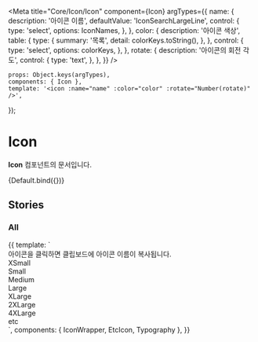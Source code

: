 
<Meta
	title="Core/Icon/Icon"
	component={Icon}
	argTypes={{
		name: {
			description: '아이콘 이름',
			defaultValue: 'IconSearchLargeLine',
			control: {
				type: 'select',
				options: IconNames,
			},
		},
		color: {
			description: '아이콘 색상',
			table: {
				type: {
					summary: '목록',
					detail: colorKeys.toString(),
				},
			},
			control: {
				type: 'select',
				options: colorKeys,
			},
		},
		rotate: {
			description: '아이콘의 회전 각도',
			control: {
				type: 'text',
			},
		},
	}}
/>

	props: Object.keys(argTypes),
	components: { Icon },
	template: '<icon :name="name" :color="color" :rotate="Number(rotate)" />',
});

# Icon

**Icon** 컴포넌트의 문서입니다.

<Story name="Default" height="100px">
	{Default.bind({})}
</Story>

<ArgsTable story="Default" />

## Stories

### All

<Canvas>
    <Story name="All" height="100px">
        {{
            template: `
                <div>
                    <Typography type="body1" color="gray500">아이콘을 클릭하면 클립보드에 아이콘 이름이 복사됩니다.</Typography>
                    <!--xsmall-->
                    <div>
						          <Typography type="body1" style="margin-bottom: 10px">XSmall</Typography>
						          <div style="display: flex; flex-wrap: wrap;">
                            <IconWrapper component="Icon" name="IconProfileXSmallLine"/>
                            <IconWrapper component="Icon" name="IconProfileXSmallFill"/>
                            <IconWrapper component="Icon" name="IconArrowXSmallLine"/>
                            <IconWrapper component="Icon" name="IconTextArrowXSmallLine"/>
                            <IconWrapper component="Icon" name="IconPlusXSmallLine"/>
                            <IconWrapper component="Icon" name="IconCloseXSmallLine"/>
                            <IconWrapper component="Icon" name="IconSearchXSmallLine"/>
                        </div>
                        <div style="display: flex; flex-wrap: wrap;">
                            <IconWrapper component="Icon" name="IconCheckXSmallLine"/>
                            <IconWrapper component="Icon" name="IconCheckRoundXSmallLine"/>
                            <IconWrapper component="Icon" name="IconCheckRoundXSmallFill"/>
                            <IconWrapper component="Icon" name="IconQuestionMarkXSmallLine"/>
                            <IconWrapper component="Icon" name="IconQuestionMarkXSmallFill"/>
                            <IconWrapper component="Icon" name="IconExclamationXSmallLine"/>
                            <IconWrapper component="Icon" name="IconExclamationXSmallFill"/>
                            <IconWrapper component="Icon" name="IconInformationXSmallLine"/>
                            <IconWrapper component="Icon" name="IconInformationXSmallFill"/>
                        </div>
                        <div style="display: flex; flex-wrap: wrap;">
                            <IconWrapper component="Icon" name="IconSettingXSmallFill"/>
                            <IconWrapper component="Icon" name="IconMegaphoneXSmallLine"/>
                            <IconWrapper component="Icon" name="IconStarXSmallLine"/>
                            <IconWrapper component="Icon" name="IconStarXSmallFill"/>
                            <IconWrapper component="Icon" name="IconFileXSmallLine"/>
                            <IconWrapper component="Icon" name="IconLinkXSmallLine"/>
                            <IconWrapper component="Icon" name="IconLikeXSmallLine"/>
                            <IconWrapper component="Icon" name="IconLikeXSmallFill"/>
                        </div>
                        <div style="display: flex; flex-wrap: wrap;">
                            <IconWrapper component="Icon" name="IconWritingXSmallLine"/>
                            <IconWrapper component="Icon" name="IconBookmarkXSmallLine"/>
                            <IconWrapper component="Icon" name="IconBookmarkXSmallFill"/>
                            <IconWrapper component="Icon" name="IconThreeDotXSmallFill" />
                            <IconWrapper component='Icon' name="IconLoadingXSmallFill" />
                            <IconWrapper component="Icon" name="IconExportXSmallLine"/>
							<IconWrapper component="Icon" name="IconLockXSmallFill"/>
                        </div>
                    </div>
                    <!--small-->
                    <div>
                        <Typography type="body1" style="margin-bottom: 10px">Small</Typography>
                        <div style="display: flex; flex-wrap: wrap;">
                            <IconWrapper component="Icon" name="IconProfileSmallLine" />
                            <IconWrapper component="Icon" name="IconProfileSmallFill" />
                            <IconWrapper component="Icon" name="IconQuestionSmallLine" />
                            <IconWrapper component="Icon" name="IconEssaySmallLine" />
                            <IconWrapper component="Icon" name="IconInterviewSmallLine" />
                            <IconWrapper component="Icon" name="IconCommentSmallLine" />
                            <IconWrapper component="Icon" name="IconResumeSmallLine" />
                            <IconWrapper component="Icon" name="IconAnalyticsSmallLine" />
                        </div>
                        <div style="display: flex; flex-wrap: wrap;">
                            <IconWrapper component="Icon" name="IconArrowSmallLine" />
                            <IconWrapper component="Icon" name="IconTextArrowSmallLine" />
                            <IconWrapper component="Icon" name="IconRevertSmallLine" />
                            <IconWrapper component="Icon" name="IconPlusSmallLine" />
                            <IconWrapper component="Icon" name="IconMinusSmallLine" />
                            <IconWrapper component="Icon" name="IconCloseSmallLine" />
                            <IconWrapper component="Icon" name="IconFilterSmallLine" />
                            <IconWrapper component="Icon" name="IconBookmarkSmallLine" />
                            <IconWrapper component="Icon" name="IconBookmarkSmallFill" />
                            <IconWrapper component="Icon" name="IconShareSmallLine" />
                        </div>
                        <div style="display: flex; flex-wrap: wrap;">
                            <IconWrapper component="Icon" name="IconCheckSmallLine" />
                            <IconWrapper component="Icon" name="IconCheckRoundSmallLine" />
                            <IconWrapper component="Icon" name="IconCheckRoundSmallFill" />
                            <IconWrapper component="Icon" name="IconQuestionMarkSmallLine" />
                            <IconWrapper component="Icon" name="IconQuestionMarkSmallFill" />
                            <IconWrapper component="Icon" name="IconExclamationSmallLine" />
                            <IconWrapper component="Icon" name="IconExclamationSmallFill" />
                            <IconWrapper component="Icon" name="IconInformationSmallLine" />
                            <IconWrapper component="Icon" name="IconInformationSmallFill" />
                            <IconWrapper component="Icon" name="IconCloseRoundSmallLine" />
                            <IconWrapper component="Icon" name="IconCloseRoundSmallFill" />
                            <IconWrapper component="Icon" name="IconPlusRoundSmallLine" />
                            <IconWrapper component="Icon" name="IconArrowRoundSmallLine" />
                        </div>
                        <div style="display: flex; flex-wrap: wrap;">
                            <IconWrapper component="Icon" name="IconLockSmallLine" />
                            <IconWrapper component="Icon" name="IconLockSmallFill" />
                            <IconWrapper component="Icon" name="IconImportSmallLine" />
                            <IconWrapper component="Icon" name="IconLinkSmallLine" />
                            <IconWrapper component="Icon" name="IconDownloadSmallLine" />
                            <IconWrapper component="Icon" name="IconTrashSmallLine" />
                            <IconWrapper component="Icon" name="IconLikeSmallLine" />
                            <IconWrapper component="Icon" name="IconLikeSmallFill" />
                            <IconWrapper component="Icon" name="IconBrowseSmallLine" />
                            <IconWrapper component="Icon" name="IconBrowseSmallFill" />
                            <IconWrapper component="Icon" name="IconExportSmallLine" />
                            <IconWrapper component="Icon" name="IconVideoSmallLine" />
                            <IconWrapper component="Icon" name="IconVideoSmallFill" />
                        </div>
                        <div style="display: flex; flex-wrap: wrap;">
                            <IconWrapper component="Icon" name="IconClockSmallLine" />
                            <IconWrapper component="Icon" name="IconClockSmallFill" />
                            <IconWrapper component="Icon" name="IconPriceSmallLine" />
                            <IconWrapper component="Icon" name="IconDiscountSmallLine" />
                            <IconWrapper component="Icon" name="IconLocationSmallLine" />
                            <IconWrapper component="Icon" name="IconLocationSmallFill" />
                            <IconWrapper component="Icon" name="IconSupportSmallLine" />
                            <IconWrapper component="Icon" name="IconCouponSmallLine" />
                            <IconWrapper component="Icon" name="IconMegaphoneSmallLine" />
                            <IconWrapper component="Icon" name="IconStarSmallLine" />
                            <IconWrapper component="Icon" name="IconStarSmallFill" />
                            <IconWrapper component="Icon" name="IconThreeDotSmallFill" />
                        </div>
                        <div style="display: flex; flex-wrap: wrap;">
                            <IconWrapper component="Icon" name="IconFileSmallLine" />
                            <IconWrapper component="Icon" name="IconSirenSmallLine" />
                            <IconWrapper component="Icon" name="IconBlockSmallLine" />
                            <IconWrapper component="Icon" name="IconUnblockSmallLine" />
                            <IconWrapper component="Icon" name="IconWritingSmallLine" />
                            <IconWrapper component="Icon" name="IconVodSmallLine" />
                            <IconWrapper component="Icon" name="IconDateSmallLine" />
                            <IconWrapper component="Icon" name="IconGoodSmallLine" />
                            <IconWrapper component="Icon" name="IconBadSmallLine" />
                            <IconWrapper component="Icon" name="IconSearchSmallLine" />
                            <IconWrapper component="Icon" name="IconSkipSmallFill" />
                        </div>
                    </div>
                    <!--medium-->
                    <div>
                        <Typography type="body1" style="margin-bottom: 10px">Medium</Typography>
                        <div style="display: flex; flex-wrap: wrap;">
                          <IconWrapper component="Icon" name="IconLikeMediumLine" />
                          <IconWrapper component="Icon" name="IconLikeMediumFill" />
                          <IconWrapper component="Icon" name="IconArrowUpRoundMediumLine" />
                          <IconWrapper component="Icon" name="IconArrowUpRoundMediumFill" />
                        </div>
                    </div>
                    <!--large-->
                    <div>
                        <Typography type="body1" style="margin-bottom: 10px">Large</Typography>
                        <div style="display: flex; flex-wrap: wrap;">
                          <IconWrapper component="Icon" name="IconProfileLargeLine" />
                          <IconWrapper component="Icon" name="IconProfileLargeFill" />
                          <IconWrapper component="Icon" name="IconAnswerLargeLine" />
                          <IconWrapper component="Icon" name="IconVodLargeLine" />
                          <IconWrapper component="Icon" name="IconQuestionLargeLine" />
                          <IconWrapper component="Icon" name="IconEssayLargeLine" />
                          <IconWrapper component="Icon" name="IconInterviewLargeLine" />
                          <IconWrapper component="Icon" name="IconResumeLargeLine" />
                          <IconWrapper component="Icon" name="IconAnalyticsLargeLine" />
                          <IconWrapper component="Icon" name="IconMentoringLargeLine" />
                          <IconWrapper component="Icon" name="IconEduLargeLine" />
                          <IconWrapper component="Icon" name="IconPtLargeLine" />
                      </div>
                      <div style="display: flex; flex-wrap: wrap;">
                          <IconWrapper component="Icon" name="IconArrowLargeLine" />
                          <IconWrapper component="Icon" name="IconTextArrowLargeLine" />
                          <IconWrapper component="Icon" name="IconBackwardLargeLine" />
                          <IconWrapper component="Icon" name="IconReplyLargeLine" />
                          <IconWrapper component="Icon" name="IconPlusLargeLine" />
                          <IconWrapper component="Icon" name="IconCloseLargeLine" />
                          <IconWrapper component="Icon" name="IconHamburgerLargeLine" />
                          <IconWrapper component="Icon" name="IconFilterLargeLine" />
                          <IconWrapper component="Icon" name="IconSearchLargeLine" />
                          <IconWrapper component="Icon" name="IconAlarmLargeLine" />
                          <IconWrapper component="Icon" name="IconBookmarkLargeLine" />
                          <IconWrapper component="Icon" name="IconBookmarkLargeFill" />
                      </div>
                      <div style="display: flex; flex-wrap: wrap;">
                          <IconWrapper component="Icon" name="IconCheckLargeLine" />
                          <IconWrapper component="Icon" name="IconCheckRoundLargeLine" />
                          <IconWrapper component="Icon" name="IconCheckRoundLargeFill" />
                          <IconWrapper component="Icon" name="IconQuestionMarkLargeLine" />
                          <IconWrapper component="Icon" name="IconQuestionMarkLargeFill" />
                          <IconWrapper component="Icon" name="IconExclamationLargeLine" />
                          <IconWrapper component="Icon" name="IconExclamationLargeFill" />
                          <IconWrapper component="Icon" name="IconInformationLargeLine" />
                          <IconWrapper component="Icon" name="IconInformationLargeFill" />
                          <IconWrapper component="Icon" name="IconPlusRoundLargeLine" />
                          <IconWrapper component="Icon" name="IconStarRoundLargeFill" />
                          <IconWrapper component="Icon" name="IconSettingLargeLine" />
                      </div>
                      <div style="display: flex; flex-wrap: wrap;">
                          <IconWrapper component="Icon" name="IconLockLargeLine" />
                          <IconWrapper component="Icon" name="IconLockLargeFill" />
                          <IconWrapper component="Icon" name="IconSecurityLargeLine" />
                          <IconWrapper component="Icon" name="IconSecurityLargeFill" />
                          <IconWrapper component="Icon" name="IconImportLargeLine" />
                          <IconWrapper component="Icon" name="IconLinkLargeLine" />
                          <IconWrapper component="Icon" name="IconDownloadLargeLine" />
                          <IconWrapper component="Icon" name="IconTrashLargeLine" />
                          <IconWrapper component="Icon" name="IconPhotoLargeLine" />
                          <IconWrapper component="Icon" name="IconWritingLargeLine" />
                          <IconWrapper component="Icon" name="IconSendLargeFill" />
                      </div>
                      <div style="display: flex; flex-wrap: wrap;">
                          <IconWrapper component="Icon" name="IconCouponLargeLine" />
                          <IconWrapper component="Icon" name="IconMegaphoneLargeLine" />
                          <IconWrapper component="Icon" name="IconVideoLargeLine" />
                          <IconWrapper component="Icon" name="IconVideoLargeFill" />
                          <IconWrapper component="Icon" name="IconStarLargeLine" />
                          <IconWrapper component="Icon" name="IconStarLargeFill" />
                          <IconWrapper component="Icon" name="IconThreeDotLargeFill" />
                          <IconWrapper component="Icon" name="IconVodProductLargeLine" />
                          <IconWrapper component="Icon" name="IconClassLargeLine" />
                          <IconWrapper component="Icon" name="IconBusinessCaseLargeLine" />
                          <IconWrapper component="Icon" name="IconBuildingLargeLine" />
                          <IconWrapper component="Icon" name="IconTaskLargeLine" />
                      </div>
                    </div>
                    <!--x-large-->
                    <div>
                        <Typography type="body1" style="margin-bottom: 10px">XLarge</Typography>
                        <div style="display: flex; flex-wrap: wrap;">
                          <IconWrapper component="Icon" name="IconProfileXLargeLine" />
                          <IconWrapper component="Icon" name="IconProfileXLargeFill" />
                          <IconWrapper component="Icon" name="IconAnswerXLargeLine" />
                          <IconWrapper component="Icon" name="IconVodXLargeLine" />
                          <IconWrapper component="Icon" name="IconEssayXLargeLine" />
                          <IconWrapper component="Icon" name="IconAnalyticsXLargeLine" />
                          <IconWrapper component="Icon" name="IconArrowXLargeLine" />
                          <IconWrapper component="Icon" name="IconTextArrowXLargeLine" />
                          <IconWrapper component="Icon" name="IconCloseXLargeLine" />
                        </div>
                        <div style="display: flex; flex-wrap: wrap;">
                          <IconWrapper component="Icon" name="IconCheckRoundXLargeLine" />
                          <IconWrapper component="Icon" name="IconCheckRoundXLargeFill" />
                          <IconWrapper component="Icon" name="IconPhotoXLargeLine" />
                          <IconWrapper component="Icon" name="IconSupportXLargeLine" />
                          <IconWrapper component="Icon" name="IconStarXLargeLine" />
                          <IconWrapper component="Icon" name="IconStarXLargeFill" />
                          <IconWrapper component="Icon" name="IconBookmarkXLargeFill" />
                          <IconWrapper component="Icon" name="IconBookmarkXLargeLine" />
                          <IconWrapper component="Icon" name="IconDownloadXLargeLine" />
                      </div>
                      <div style="display: flex; flex-wrap: wrap;">
                        <IconWrapper component="Icon" name="IconVolumeXLargeLine" />
                        <IconWrapper component="Icon" name="IconMuteXLargeLine" />
                      </div>
                    </div>
                    <!--2x-large-->
                    <div>
                        <Typography type="body1" style="margin-bottom: 10px">2XLarge</Typography>
                        <div style="display: flex; flex-wrap: wrap;">
                            <IconWrapper component="Icon" name="IconProfile2XLargeFill" />
                            <IconWrapper component="Icon" name="IconJob2XLargeLine" />
                            <IconWrapper component="Icon" name="IconChangeJob2XLargeLine" />
                            <IconWrapper component="Icon" name="IconSupervisor2XLargeLine" />
                            <IconWrapper component="Icon" name="IconCollege2XLargeLine" />
                            <IconWrapper component="Icon" name="IconAnswer2XLargeLine" />
                            <IconWrapper component="Icon" name="IconBoard2XLargeLine" />
                        </div>
                        <div style="display: flex; flex-wrap: wrap;">
                            <IconWrapper component="Icon" name="IconCheckRound2XLargeLine" />
                            <IconWrapper component="Icon" name="IconCheckRound2XLargeFill" />
                            <IconWrapper component="Icon" name="IconWriting2XLargeLine" />
                            <IconWrapper component="Icon" name="IconPhoto2XLargeLine" />
                            <IconWrapper component="Icon" name="IconSupport2XLargeLine" />
                            <IconWrapper component="Icon" name="IconPlus2XLargeLine" />
                            <IconWrapper component="Icon" name="IconBag2XLargeLine" />
                        </div>
                    </div>
                    <!--4x-large-->
                    <div>
                        <Typography type="body1" style="margin-bottom: 10px">4XLarge</Typography>
                        <div style="display: flex; flex-wrap: wrap;">
                            <IconWrapper component="Icon" name="IconJob4XLargeLine" />
                            <IconWrapper component="Icon" name="IconChangeJob4XLargeLine" />
                            <IconWrapper component="Icon" name="IconSupervisor4XLargeLine" />
                            <IconWrapper component="Icon" name="IconCollege4XLargeLine" />
                            <IconWrapper component="Icon" name="IconAnswer4XLargeLine" />
                            <IconWrapper component="Icon" name="IconBoard4XLargeLine" />
                        </div>
                        <div style="display: flex; flex-wrap: wrap;">
                            <IconWrapper component="Icon" name="IconCheckRound4XLargeLine" />
                            <IconWrapper component="Icon" name="IconCheckRound4XLargeFill" />
                            <IconWrapper component="Icon" name="IconStar4XLargeFill" />
                            <IconWrapper component="Icon" name="IconStar4XLargeLine" />
							<IconWrapper component="Icon" name="IconExclamation4XLargeFill" />
                        </div>
                    </div>
                    <!--etc-->
                    <div>
                      <Typography type="body1" style="margin-bottom: 10px">etc</Typography>
                      <div style="display: flex; flex-wrap: wrap;">
                        <EtcIcon name="IconDropdownSmallFillEtc" />
                        <EtcIcon name="IconDropdownMediumLineEtc" />
                      </div>
                    </div>
                </div>
            `,
             components: { IconWrapper, EtcIcon, Typography },
        }}
    </Story>
</Canvas>
